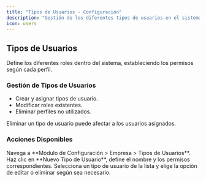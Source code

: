 ```yaml
---
title: "Tipos de Usuarios - Configuración"
description: "Gestión de los diferentes tipos de usuarios en el sistema Gestoru."
icon: users
---
```


## Tipos de Usuarios

<Info> 
Define los diferentes roles dentro del sistema, estableciendo los permisos según cada perfil.
</Info>

### Gestión de Tipos de Usuarios

- Crear y asignar tipos de usuario.
- Modificar roles existentes.
- Eliminar perfiles no utilizados.

<Warning>
Eliminar un tipo de usuario puede afectar a los usuarios asignados.
</Warning>

### Acciones Disponibles

<Steps>
  <Step title="Acceder a Tipos de Usuarios">
    Navega a **Módulo de Configuración > Empresa > Tipos de Usuarios**.
  </Step>
  <Step title="Crear un Nuevo Tipo">
    Haz clic en **Nuevo Tipo de Usuario**, define el nombre y los permisos correspondientes.
  </Step>
  <Step title="Editar o Eliminar">
    Selecciona un tipo de usuario de la lista y elige la opción de editar o eliminar según sea necesario.
  </Step>
</Steps>